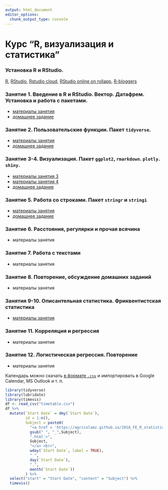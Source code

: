 ```yaml
---
output: html_document
editor_options: 
  chunk_output_type: console
---
```

# Курс "R, визуализация и статистика"

### Установка R и RStudio.
[R](https://www.r-project.org/), [RStudio](https://www.rstudio.com/products/rstudio/download/#download), [Rstudio cloud](https://rstudio.cloud), [RStudio online on rollapp](https://www.rollapp.com/app/rstudio), [R-bloggers](https://www.r-bloggers.com/)

### Занятие 1. Введение в R и RStudio. Вектор. Датафрем. Установка и работа с пакетами.

* [материалы занятия](https://agricolamz.github.io/2018_FE_R_statistics/Lab_1.html)
* [домашнее задание](https://docs.google.com/forms/d/e/1FAIpQLScLWNxqwls7ZDxB7S4OyhOWM3U86g-PSwxYfNpSWHqme5KiQQ/viewform?c=0&w=1)

### Занятие 2. Пользовательские функции. Пакет `tidyverse`.

* [материалы занятия](https://agricolamz.github.io/2018_FE_R_statistics/Lab_2.html)
* [домашнее задание](https://docs.google.com/forms/d/e/1FAIpQLSd4R-RgfVA8RJm0DqMZZhuH-T3uuHpiqb0H-F8yyyKB7zJihg/viewform?c=0&w=1)

### Занятие 3-4. Визуализация. Пакет `ggplot2`, `rmarkdown`. `plotly`. `shiny`.
* [материалы занятия 3](https://agricolamz.github.io/2018_FE_R_statistics/Lab_3.html)
* [материалы занятия 4](https://agricolamz.github.io/2018_FE_R_statistics/Lab_4.html)
* [домашнее задание](https://docs.google.com/forms/d/e/1FAIpQLSc2Z6snhSEZRVzHysYsUdKFkl4flE63AY4TFd-UrkmstV8s4g/viewform)

### Занятие 5. Работа со строками. Пакет `stringr` и `stringi`
* [материалы занятия](https://agricolamz.github.io/2018_FE_R_statistics/Lab_5.html)
* [домашнее задание](https://agricolamz.github.io/2018_FE_R_statistics/Lab_5.html#4_%D0%B7%D0%B0%D0%B4%D0%B0%D1%87%D0%B8)

### Занятие 6. Расстояния, регулярки и прочая всячина
* материалы занятия

### Занятие 7. Работа с текстами 
* материалы занятия

### Занятие 8. Повторение, обсуждение домашних заданий
* материалы занятия

### Занятия 9-10. Описантельная статистика. Фриквентистская статистика
* [материалы занятия](https://agricolamz.github.io/2018_FE_R_statistics/Lab%209-10.%20descriptive_and_simple_statistics.pdf)

### Занятие 11. Корреляция и регрессия
* материалы занятия

### Занятие 12. Логистическая регрессия. Повторение
* материалы занятия

Календарь можно скачать [в формате `.csv`](https://raw.githubusercontent.com/agricolamz/2018_FE_R_statistics/master/timetable.csv) и импортировать в Google Calendar, MS Outlook и т. п.

```r
library(tidyverse)
library(lubridate)
library(timevis)
df <- read_csv("timetable.csv")
df %>% 
  mutate(`Start Date` = dmy(`Start Date`),
         id = 1:n(),
         Subject = paste0(
           "<a href = 'https://agricolamz.github.io/2018_FE_R_statistics/",
           gsub(" ", "_",Subject),
           ".html'>",
           Subject,
           "</a> <br>",
           wday(`Start Date`, label = TRUE),
           " ",
           day(`Start Date`),
           ".",
           month(`Start Date`))
         ) %>% 
  select("start" = "Start Date", "content" = "Subject") %>% 
  timevis()
```